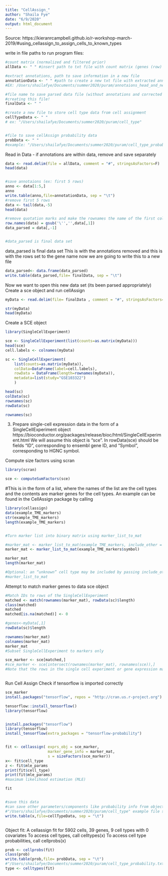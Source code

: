 ```yaml
---
title: "CellAssign_"
author: "Shaila Fye"
date: "6/9/2020"
output: html_document
---
```

Source: https://kieranrcampbell.github.io/r-workshop-march-2019/#using_cellassign_to_assign_cells_to_known_types

write in file paths to run program
files:
```r
#count matrix (normalized and filtered prior)
allData <- " " #insert path to txt file with count matrix (genes (row) x cell (column))

#extract annotations, path to save information in a new file
annotationData <- " " #path to create a new txt file with extracted annotations
#EX: /Users/shailafye/Documents/summer2020/puram/annotaions_head_and_neck_all_data.txt

#file name to save parsed data file (without annotations and corrected rownames)
#creating this file!
finalData <- " " 

#create a new file to store cell type data from cell assignment
cellTypeData <- " "
# ex: "/Users/shailafye/Documents/summer2020/puram/cell_type"


#file to save cellAssign probability data
probData <- " "
#example: "/Users/shailafye/Documents/summer2020/puram/cell_type_probability.txt"

```



Read in Data
- if annotations are within data, remove and save separately
```r
data <- read.delim(file = allData, comment = "#", stringsAsFactors=F)
head(data)


#save annotaions (ex: first 5 rows)
anno <- data[1:5,]
anno
write.table(anno,file=annotationData, sep = "\t") 
#remove first 5 rows
data <- tail(data,-5)
head(data)

#remove quotation marks and make the rownames the name of the first column and then remove the first column
row.names(data) = gsub('\'','',data[,1])
data_parsed = data[,-1]


#data_parsed is final data set

```

data_parsed is final data set
This is with the annotations removed
and this is with the rows set to the gene name
now we are going to write this to a new file
```r
data_parsed<- data.frame(data_parsed)
write.table(data_parsed,file= finalData, sep = "\t")
```

Now we want to open this new data set (its been parsed appropriately)
Create a sce object and run cellAssign

```r
myData <- read.delim(file= finalData , comment = "#", stringsAsFactors=F)

str(myData)
head(myData)

```

Create a SCE object
```r
library(SingleCellExperiment)

sce <- SingleCellExperiment(list(counts=as.matrix(myData)))
head(sce)
cell.labels <- colnames(myData)

sc <- SingleCellExperiment(
    list(counts=as.matrix(myData)),
    colData=DataFrame(label=cell.labels),
    rowData = DataFrame(length=rownames(myData)),
    metadata=list(study="GSE103322")
    )

head(sc)
colData(sc)
rownames(sc)
rowData(sc)

rownames(sc)


```

3. Prepare single-cell expression data in the form of a SingleCellExperiment object
https://bioconductor.org/packages/release/bioc/html/SingleCellExperiment.html
We will assume this object is “sce”. In rowData(sce) should be fields “ID”, corresponding to ensembl
gene ID, and “Symbol”, corresponding to HGNC symbol.

 Compute size factors using scran
 
```r

library(scran)

sce <- computeSumFactors(sce)


```


#This is in the form of a list, where the names of the list are the cell types and the contents are marker genes for the cell types. An example can be found in the CellAssign package by calling
```r
library(cellassign)
data(example_TME_markers)
str(example_TME_markers)
length(example_TME_markers)


#Turn marker list into binary matrix using marker_list_to_mat

#marker_mat <- marker_list_to_mat(example_TME_markers, include_other = TRUE)
marker_mat <- marker_list_to_mat(example_TME_markers$symbol)

marker_mat
length(marker_mat)

#Optional: an “unknown” cell type may be included by passing include_other = TRUE to
#marker_list_to_mat


```

Attempt to match marker genes to data sce object
```r
#Match IDs to rows of the SingleCellExperiment
matched <- match(rownames(marker_mat), rowData(sc)$length)
class(matched)
matched
matched[is.na(matched)] <- 0

#genes<-myData[,1]
rowData(sc)$length

rownames(marker_mat)
colnames(marker_mat)
marker_mat
#Subset SingleCellExperiment to markers only

sce_marker <- sce[matched,]
#sce_marker <- sce[intersect(rownames(marker_mat), rownames(sce)),]
#Note that the rows in the single cell experiment or gene expression matrix should be ordered identically to those in the marker input matrix.



```

Run Cell Assign
Check if tensorflow is imported correctly

```r
sce_marker
install.packages("tensorflow", repos = "http://cran.us.r-project.org")

tensorflow::install_tensorflow()
library(tensorflow)


install.packages("tensorflow")
library(tensorflow)
install_tensorflow(extra_packages = "tensorflow-probability")


fit <- cellassign( exprs_obj = sce_marker, 
                   marker_gene_info = marker_mat, 
                   s = sizeFactors(sce_marker))
x<- fit$cell_type
z <- fit$mle_params
print(fit$cell_type)
print(fit$mle_params)
#maximum likelihood estimation (MLE) 

fit


#save this data
#can save other parameters/components like probability info from object fit
#"/Users/shailafye/Documents/summer2020/puram/cell_type" example file save
write.table(x,file=cellTypeData, sep = "\t")



```

Object fit:
A cellassign fit for 5902 cells, 39 genes, 9 cell types with 0 covariates
            To access cell types, call celltypes(x)
            To access cell type probabilities, call cellprobs(x)
```r
prob <- cellprobs(fit)
class(prob)
write.table(prob,file= probData, sep = "\t")
#"/Users/shailafye/Documents/summer2020/puram/cell_type_probability.txt" example file store
type <- celltypes(fit)


```


